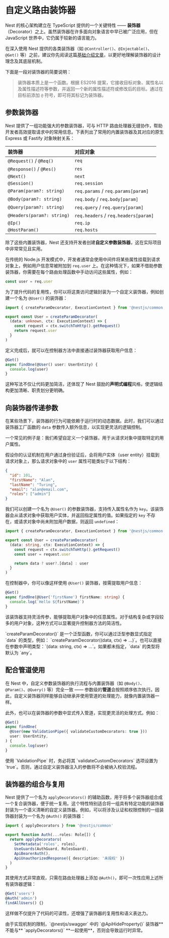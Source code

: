 # 自定义路由装饰器

Nest 的核心架构建立在 TypeScript 提供的一个关键特性 —— **装饰器**（Decorator）之上。虽然装饰器在许多面向对象语言中早已被广泛应用，但在 JavaScript 世界中，它仍属于较新的语言能力。

在深入使用 Nest 提供的各类装饰器（如 `@Controller()`、`@Injectable()`、`@Get()` 等）之前，建议你先阅读这篇[基础介绍文章](https://medium.com/google-developers/exploring-es7-decorators-76ecb65fb841)，以更好地理解装饰器的设计理念及其底层机制。

下面是一段对装饰器的简要说明：

> 装饰器本质上是一个函数。根据 ES2016 提案，它接收目标对象、属性名以及属性描述符等参数，并返回一个新的属性描述符或修改后的目标。通过在目标前添加 `@` 符号，即可将其标记为装饰器。

## 参数装饰器

Nest 提供了一组功能强大的参数装饰器，可与 HTTP 路由处理器无缝协作，帮助开发者高效提取请求中的常用信息。下表列出了常用的内置装饰器及其对应的原生 Express 或 Fastify 对象映射关系：

| 装饰器                     | 对应对象                             |
| :------------------------- | :----------------------------------- |
| `@Request()` / `@Req()`    | `req`                                |
| `@Response()` / `@Res()`   | `res`                                |
| `@Next()`                  | `next`                               |
| `@Session()`               | `req.session`                        |
| `@Param(param?: string)`   | `req.params` / `req.params[param]`   |
| `@Body(param?: string)`    | `req.body` / `req.body[param]`       |
| `@Query(param?: string)`   | `req.query` / `req.query[param]`     |
| `@Headers(param?: string)` | `req.headers` / `req.headers[param]` |
| `@Ip()`                    | `req.ip`                             |
| `@HostParam()`             | `req.hosts`                          |

除了这些内置装饰器，Nest 还支持开发者创建**自定义参数装饰器**，这在实际项目中非常常见且实用。

在传统的 Node.js 开发模式中，开发者通常会使用中间件将某些属性挂载到请求对象上，例如用户信息常被附加到 `req.user` 上。在这种情况下，如果不借助参数装饰器，你需要在每个路由处理函数中手动访问这些属性，例如：

```ts
const user = req.user
```

为了提升代码的复用性，你可以将这类访问逻辑封装为一个自定义装饰器，例如创建一个名为 `@User()` 的装饰器：

```ts filename='user.decorator.ts'
import { createParamDecorator, ExecutionContext } from '@nestjs/common'

export const User = createParamDecorator(
  (data: unknown, ctx: ExecutionContext) => {
    const request = ctx.switchToHttp().getRequest()
    return request.user
  }
)
```

定义完成后，就可以在控制器方法中直接通过装饰器获取用户信息：

```ts
@Get()
async findOne(@User() user: UserEntity) {
  console.log(user)
}
```

这种写法不仅让代码更加简洁，还体现了 Nest 鼓励的**声明式编程**风格，使逻辑结构更加清晰、职责划分更明确。

## 向装饰器传递参数

在某些场景下，装饰器的行为可能依赖于运行时的动态数据。此时，我们可以通过装饰器工厂函数的 `data` 参数传入额外信息，以实现更灵活的逻辑控制。

一个常见的例子是：我们希望自定义一个装饰器，用于从请求对象中提取特定的用户属性。

假设你的认证机制在用户通过身份验证后，会将用户实体（user entity）挂载到请求对象上，那么请求对象中的 `user` 属性可能类似于以下结构：

```json
{
  "id": 101,
  "firstName": "Alan",
  "lastName": "Turing",
  "email": "alan@email.com",
  "roles": ["admin"]
}
```

我们可以创建一个名为 `@User()` 的参数装饰器，支持传入属性名作为 `key`。该装饰器会从请求对象中获取用户实体，并返回指定属性的值。如果指定的 `key` 不存在，或请求对象中尚未附加用户数据，则返回 `undefined`：

```ts filename='user.decorator.ts'
import { createParamDecorator, ExecutionContext } from '@nestjs/common'

export const User = createParamDecorator(
  (data: string, ctx: ExecutionContext) => {
    const request = ctx.switchToHttp().getRequest()
    const user = request.user

    return data ? user?.[data] : user
  }
)
```

在控制器中，你可以像这样使用 `@User()` 装饰器，按需提取用户信息：

```ts
@Get()
async findOne(@User('firstName') firstName: string) {
  console.log(`Hello ${firstName}`)
}
```

该装饰器支持灵活传参，能够提取用户对象中的任意属性。对于结构复杂或字段较多的用户对象，这种方式可以显著提升控制器方法的简洁性。

<CalloutInfo>
  `createParamDecorator<T>()` 是一个泛型函数，你可以通过泛型参数显式指定 `data` 的类型，例如：
`createParamDecorator<string>((data, ctx) => ...)`。也可以直接在参数中声明类型：`(data: string, ctx) => ...`。如果都未指定，`data` 的类型将默认为 `any`。
</CalloutInfo>

## 配合管道使用

在 Nest 中，自定义参数装饰器的执行流程与内置装饰器（如 `@Body()`、`@Param()`、`@Query()` 等）完全一致 —— 参数级的**管道**会按照顺序依次执行。因此，自定义装饰器同样能够自动继承并使用管道的处理能力，就像内置装饰器一样。

此外，也可以在装饰器的参数中显式传入管道，实现更灵活的处理方式。例如：

```ts
@Get()
async findOne(
  @User(new ValidationPipe({ validateCustomDecorators: true }))
  user: UserEntity,
) {
  console.log(user)
}
```

<CalloutInfo type="warning">
  使用 `ValidationPipe` 时，务必将其 `validateCustomDecorators` 选项设置为
  `true`。否则，通过自定义装饰器注入的参数将不会被纳入校验流程。
</CalloutInfo>

## 装饰器的组合与复用

Nest 提供了一个名为 `applyDecorators()` 的辅助函数，用于将多个装饰器组合成一个复合装饰器，便于统一复用。这个特性特别适合将一组具有特定功能的装饰器封装为一个语义清晰的自定义装饰器。例如，可以将涉及认证和权限控制的一组装饰器封装为一个名为 `@Auth()` 的装饰器：

```ts filename='auth.decorator.ts'
import { applyDecorators } from '@nestjs/common'

export function Auth(...roles: Role[]) {
  return applyDecorators(
    SetMetadata('roles', roles),
    UseGuards(AuthGuard, RolesGuard),
    ApiBearerAuth(),
    ApiUnauthorizedResponse({ description: '未授权' })
  )
}
```

其使用方式非常直观，只需在路由处理器上添加 `@Auth()`，即可一次性应用上述所有装饰器逻辑：

```ts
@Get('users')
@Auth('admin')
findAllUsers() {}
```

这样做不仅提升了代码的可读性，还增强了装饰器的复用性和语义表达力。

<CalloutInfo type="warning">
  由于实现机制的限制，`@nestjs/swagger` 中的 `@ApiHideProperty()`
  装饰器**不能与** `applyDecorators()` **一起使用**，否则会导致运行时异常。
</CalloutInfo>
